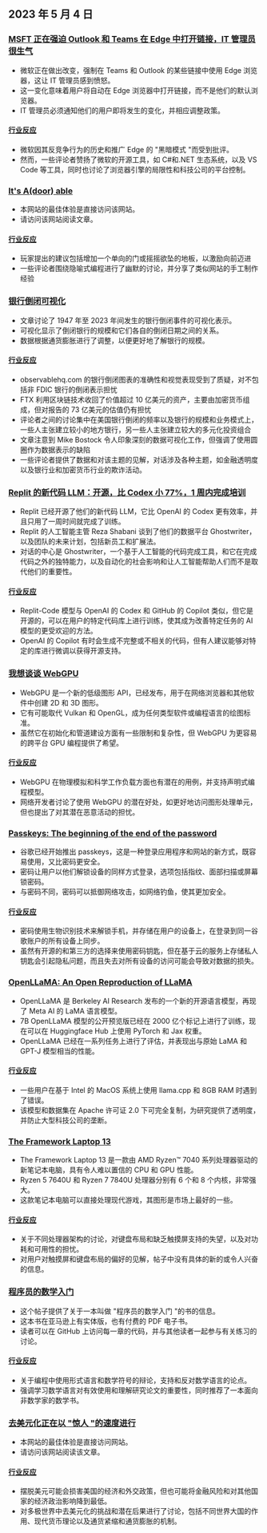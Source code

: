 

<CallToAction />

<Steps>

## 2023 年 5 月 4 日

### [MSFT 正在强迫 Outlook 和 Teams 在 Edge 中打开链接，IT 管理员很生气](https://www.theverge.com/2023/5/3/23709297/microsoft-edge-force-outlook-teams-web-links-open)

- 微软正在做出改变，强制在 Teams 和 Outlook 的某些链接中使用 Edge 浏览器，这让 IT 管理员感到愤怒。
- 这一变化意味着用户将自动在 Edge 浏览器中打开链接，而不是他们的默认浏览器。
- IT 管理员必须通知他们的用户即将发生的变化，并相应调整政策。

#### [行业反应](http://news.ycombinator.com/item?id=35800158)

- 微软因其反竞争行为的历史和推广 Edge 的 "黑暗模式 "而受到批评。
- 然而，一些评论者赞扬了微软的开源工具，如 C#和.NET 生态系统，以及 VS Code 等工具，同时也讨论了浏览器引擎的局限性和科技公司的平台控制。

### [It's A(door) able](https://ncase.me/door/)

- 本网站的最佳体验是直接访问该网站。
- 请访问该网站阅读文章。

#### [行业反应](http://news.ycombinator.com/item?id=35800492)

- 玩家提出的建议包括增加一个单向的门或摇摇欲坠的地板，以激励向前迈进
- 一些评论者围绕隐喻式编程进行了幽默的讨论，并分享了类似网站的手工制作经验

### [银行倒闭可视化](https://observablehq.com/@mbostock/bank-failures)

- 文章讨论了 1947 年至 2023 年间发生的银行倒闭事件的可视化表示。
- 可视化显示了倒闭银行的规模和它们各自的倒闭日期之间的关系。
- 数据根据通货膨胀进行了调整，以便更好地了解银行的规模。

#### [行业反应](http://news.ycombinator.com/item?id=35795975)

- observablehq.com 的银行倒闭图表的准确性和视觉表现受到了质疑，对不包括非 FDIC 银行的倒闭表示担忧
- FTX 利用区块链技术收回了价值超过 10 亿美元的资产，主要由加密货币组成，但对报告的 73 亿美元的估值仍有担忧
- 评论者之间的讨论集中在美国银行倒闭的频率以及银行的规模和业务模式上，一些人主张建立较小的地方银行，另一些人主张建立较大的多元化投资组合
- 文章注意到 Mike Bostock 令人印象深刻的数据可视化工作，但强调了使用圆圈作为数据表示的缺陷
- 一些评论者提供了数据和对该主题的见解，对话涉及各种主题，如金融透明度以及银行业和加密货币行业的欺诈活动。

### [Replit 的新代码 LLM：开源，比 Codex 小 77%，1 周内完成培训](https://www.latent.space/p/reza-shabani#details)

- Replit 已经开源了他们的新代码 LLM，它比 OpenAI 的 Codex 更有效率，并且只用了一周时间就完成了训练。
- Replit 的人工智能主管 Reza Shabani 谈到了他们的数据平台 Ghostwriter，以及团队的未来计划，包括新员工和扩展法。
- 对话的中心是 Ghostwriter，一个基于人工智能的代码完成工具，和它在完成代码之外的独特能力，以及自动化的社会影响和让人工智能帮助人们而不是取代他们的重要性。

#### [行业反应](http://news.ycombinator.com/item?id=35803435)

- Replit-Code 模型与 OpenAI 的 Codex 和 GitHub 的 Copilot 类似，但它是开源的，可以在用户的特定代码库上进行训练，使其成为改善特定任务的 AI 模型的更受欢迎的方法。
- OpenAI 的 Copilot 有时会生成不完整或不相关的代码，但有人建议能够对特定的库进行微调以获得开源支持。

### [我想谈谈 WebGPU](https://cohost.org/mcc/post/1406157-i-want-to-talk-about-webgpu)

- WebGPU 是一个新的低级图形 API，已经发布，用于在网络浏览器和其他软件中创建 2D 和 3D 图形。
- 它有可能取代 Vulkan 和 OpenGL，成为任何类型软件或编程语言的绘图标准。
- 虽然它在初始化和管道建设方面有一些限制和复杂性，但 WebGPU 为更容易的跨平台 GPU 编程提供了希望。

#### [行业反应](http://news.ycombinator.com/item?id=35800988)

- WebGPU 在物理模拟和科学工作负载方面也有潜在的用例，并支持声明式编程模型。
- 网络开发者讨论了使用 WebGPU 的潜在好处，如更好地访问图形处理单元，但也提出了对其潜在恶意活动的担忧。

### [Passkeys: The beginning of the end of the password](https://blog.google/technology/safety-security/the-beginning-of-the-end-of-the-password/)

- 谷歌已经开始推出 passkeys，这是一种登录应用程序和网站的新方式，既容易使用，又比密码更安全。
- 密码让用户以他们解锁设备的同样方式登录，选项包括指纹、面部扫描或屏幕锁密码。
- 与密码不同，密码可以抵御网络攻击，如网络钓鱼，使其更加安全。

#### [行业反应](http://news.ycombinator.com/item?id=35801392)

- 密码使用生物识别技术来解锁手机，并存储在用户的设备上，在登录到同一谷歌账户的所有设备上同步。
- 虽然有开源的和第三方的选择来使用密码钥匙，但在基于云的服务上存储私人钥匙会引起隐私问题，而且失去对所有设备的访问可能会导致对数据的损失。

### [OpenLLaMA: An Open Reproduction of LLaMA](https://github.com/openlm-research/open_llama)

- OpenLLaMA 是 Berkeley AI Research 发布的一个新的开源语言模型，再现了 Meta AI 的 LaMA 语言模型。
- 7B OpenLLaMA 模型的公开预览版已经在 2000 亿个标记上进行了训练，现在可以在 Huggingface Hub 上使用 PyTorch 和 Jax 权重。
- OpenLLaMA 已经在一系列任务上进行了评估，并表现出与原始 LaMA 和 GPT-J 模型相当的性能。

#### [行业反应](http://news.ycombinator.com/item?id=35798888)

- 一些用户在基于 Intel 的 MacOS 系统上使用 llama.cpp 和 8GB RAM 时遇到了错误。
- 该模型和数据集在 Apache 许可证 2.0 下可完全复制，为研究提供了透明度，并防止大型科技公司的垄断。

### [The Framework Laptop 13](https://frame.work/blog/announcing-the-framework-laptop-13-powered-by-amd-ryzen)

- The Framework Laptop 13 是一款由 AMD Ryzen™ 7040 系列处理器驱动的新笔记本电脑，具有令人难以置信的 CPU 和 GPU 性能。
- Ryzen 5 7640U 和 Ryzen 7 7840U 处理器分别有 6 个和 8 个内核，非常强大。
- 这款笔记本电脑可以直接处理现代游戏，其图形是市场上最好的一些。

#### [行业反应](http://news.ycombinator.com/item?id=35802210)

- 关于不同处理器架构的讨论，对键盘布局和缺乏触摸屏支持的失望，以及对功耗和可用性的担忧。
- 对用户对触摸屏和键盘布局的偏好的见解，帖子中没有具体的新的或令人兴奋的信息。

### [程序员的数学入门](https://pimbook.org)

- 这个帖子提供了关于一本叫做 "程序员的数学入门 "的书的信息。
- 这本书在亚马逊上有实体版，也有付费的 PDF 电子书。
- 读者可以在 GitHub 上访问每一章的代码，并与其他读者一起参与有关练习的讨论。

#### [行业反应](http://news.ycombinator.com/item?id=35800136)

- 关于编程中使用形式语言和数学符号的辩论，支持和反对数学语言的论点。
- 强调学习数学语言对有效使用和理解研究论文的重要性，同时推荐了一本面向非数学家的数学书。

### [去美元化正在以 "惊人 "的速度进行](https://www.bloomberg.com/news/articles/2023-04-18/de-dollarization-is-happening-at-a-stunning-pace-jen-says)

- 本网站的最佳体验是直接访问网站。
- 请访问该网站阅读该文章。

#### [行业反应](http://news.ycombinator.com/item?id=35796915)

- 摆脱美元可能会损害美国的经济和外交政策，但也可能将金融风险和对其他国家的经济政治影响降到最低。
- 对多极世界中去美元化的挑战和潜在后果进行了讨论，包括不同世界大国的作用、现代货币理论以及通货紧缩和通货膨胀的机制。

</Steps>
